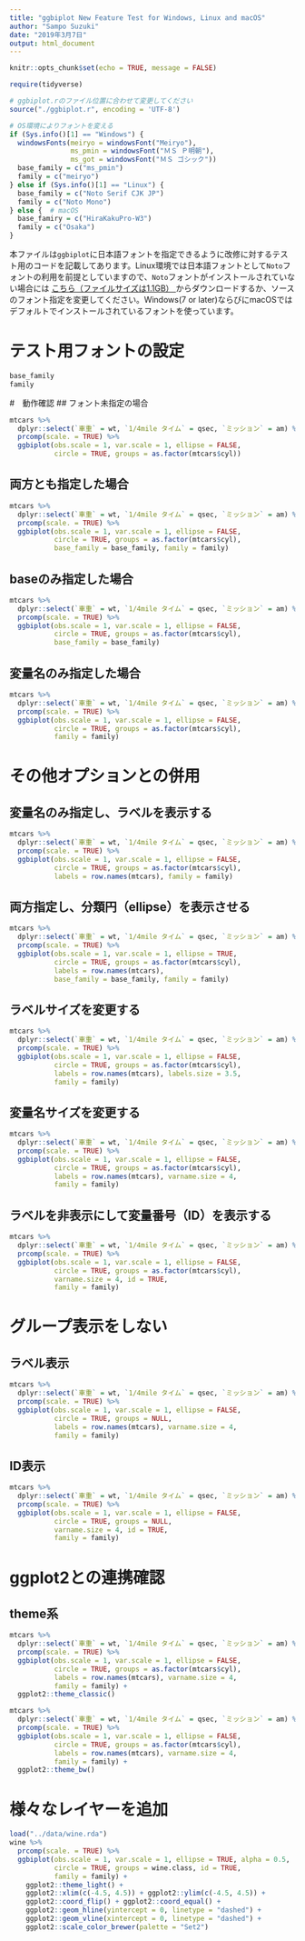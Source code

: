 ```yaml
---
title: "ggbiplot New Feature Test for Windows, Linux and macOS"
author: "Sampo Suzuki"
date: "2019年3月7日"
output: html_document
---
```


```r
knitr::opts_chunk$set(echo = TRUE, message = FALSE)

require(tidyverse)

# ggbiplot.rのファイル位置に合わせて変更してください
source("./ggbiplot.r", encoding = 'UTF-8')

# OS環境によりフォントを変える
if (Sys.info()[1] == "Windows") {
  windowsFonts(meiryo = windowsFont("Meiryo"),
               ms_pmin = windowsFont("ＭＳ Ｐ明朝"),
               ms_got = windowsFont("ＭＳ ゴシック"))
  base_family = c("ms_pmin")
  family = c("meiryo")
} else if (Sys.info()[1] == "Linux") {
  base_family = c("Noto Serif CJK JP")
  family = c("Noto Mono")
} else {  # macOS
  base_famiry = c("HiraKakuPro-W3")
  family = c("Osaka")
}
```

本ファイルは`ggbiplot`に日本語フォントを指定できるように改修に対するテスト用のコードを記載してあります。Linux環境では日本語フォントとして`Noto`フォントの利用を前提としていますので、`Noto`フォントがインストールされていない場合には [こちら（ファイルサイズは1.1GB） <i class="fa fa-external-link"></i>](https://www.google.com/get/noto/help/install/){target="_blank" title="Google Note Fonts"} からダウンロードするか、ソースのフォント指定を変更してください。Windows(7 or later)ならびにmacOSではデフォルトでインストールされているフォントを使っています。


# テスト用フォントの設定
```r
base_family
family
```


#　動作確認
## フォント未指定の場合
```r
mtcars %>% 
  dplyr::select(`車重` = wt, `1/4mile タイム` = qsec, `ミッション` = am) %>%
  prcomp(scale. = TRUE) %>%
  ggbiplot(obs.scale = 1, var.scale = 1, ellipse = FALSE,
           circle = TRUE, groups = as.factor(mtcars$cyl))
```

## 両方とも指定した場合
```r
mtcars %>% 
  dplyr::select(`車重` = wt, `1/4mile タイム` = qsec, `ミッション` = am) %>%
  prcomp(scale. = TRUE) %>%
  ggbiplot(obs.scale = 1, var.scale = 1, ellipse = FALSE,
           circle = TRUE, groups = as.factor(mtcars$cyl),
           base_family = base_family, family = family)
```

## baseのみ指定した場合
```r
mtcars %>% 
  dplyr::select(`車重` = wt, `1/4mile タイム` = qsec, `ミッション` = am) %>%
  prcomp(scale. = TRUE) %>%
  ggbiplot(obs.scale = 1, var.scale = 1, ellipse = FALSE,
           circle = TRUE, groups = as.factor(mtcars$cyl),
           base_family = base_family)
```

## 変量名のみ指定した場合
```r
mtcars %>% 
  dplyr::select(`車重` = wt, `1/4mile タイム` = qsec, `ミッション` = am) %>%
  prcomp(scale. = TRUE) %>%
  ggbiplot(obs.scale = 1, var.scale = 1, ellipse = FALSE,
           circle = TRUE, groups = as.factor(mtcars$cyl),
           family = family)
```

# その他オプションとの併用
## 変量名のみ指定し、ラベルを表示する
```r
mtcars %>% 
  dplyr::select(`車重` = wt, `1/4mile タイム` = qsec, `ミッション` = am) %>%
  prcomp(scale. = TRUE) %>%
  ggbiplot(obs.scale = 1, var.scale = 1, ellipse = FALSE,
           circle = TRUE, groups = as.factor(mtcars$cyl),
           labels = row.names(mtcars), family = family)
```


## 両方指定し、分類円（ellipse）を表示させる
```r
mtcars %>% 
  dplyr::select(`車重` = wt, `1/4mile タイム` = qsec, `ミッション` = am) %>%
  prcomp(scale. = TRUE) %>%
  ggbiplot(obs.scale = 1, var.scale = 1, ellipse = TRUE,
           circle = TRUE, groups = as.factor(mtcars$cyl),
           labels = row.names(mtcars), 
           base_family = base_family, family = family)
```

## ラベルサイズを変更する
```r
mtcars %>% 
  dplyr::select(`車重` = wt, `1/4mile タイム` = qsec, `ミッション` = am) %>%
  prcomp(scale. = TRUE) %>%
  ggbiplot(obs.scale = 1, var.scale = 1, ellipse = FALSE,
           circle = TRUE, groups = as.factor(mtcars$cyl),
           labels = row.names(mtcars), labels.size = 3.5,
           family = family)
```

## 変量名サイズを変更する
```r
mtcars %>% 
  dplyr::select(`車重` = wt, `1/4mile タイム` = qsec, `ミッション` = am) %>%
  prcomp(scale. = TRUE) %>%
  ggbiplot(obs.scale = 1, var.scale = 1, ellipse = FALSE,
           circle = TRUE, groups = as.factor(mtcars$cyl),
           labels = row.names(mtcars), varname.size = 4,
           family = family)
```

## ラベルを非表示にして変量番号（ID）を表示する
```r
mtcars %>% 
  dplyr::select(`車重` = wt, `1/4mile タイム` = qsec, `ミッション` = am) %>%
  prcomp(scale. = TRUE) %>%
  ggbiplot(obs.scale = 1, var.scale = 1, ellipse = FALSE,
           circle = TRUE, groups = as.factor(mtcars$cyl),
           varname.size = 4, id = TRUE, 
           family = family)
```

# グループ表示をしない
## ラベル表示
```r
mtcars %>% 
  dplyr::select(`車重` = wt, `1/4mile タイム` = qsec, `ミッション` = am) %>%
  prcomp(scale. = TRUE) %>%
  ggbiplot(obs.scale = 1, var.scale = 1, ellipse = FALSE,
           circle = TRUE, groups = NULL,
           labels = row.names(mtcars), varname.size = 4,
           family = family)
```

## ID表示
```r
mtcars %>% 
  dplyr::select(`車重` = wt, `1/4mile タイム` = qsec, `ミッション` = am) %>%
  prcomp(scale. = TRUE) %>%
  ggbiplot(obs.scale = 1, var.scale = 1, ellipse = FALSE,
           circle = TRUE, groups = NULL,
           varname.size = 4, id = TRUE, 
           family = family)
```

# ggplot2との連携確認

## theme系
```r
mtcars %>% 
  dplyr::select(`車重` = wt, `1/4mile タイム` = qsec, `ミッション` = am) %>%
  prcomp(scale. = TRUE) %>%
  ggbiplot(obs.scale = 1, var.scale = 1, ellipse = FALSE,
           circle = TRUE, groups = as.factor(mtcars$cyl),
           labels = row.names(mtcars), varname.size = 4,
           family = family) + 
  ggplot2::theme_classic()
```

```r
mtcars %>% 
  dplyr::select(`車重` = wt, `1/4mile タイム` = qsec, `ミッション` = am) %>%
  prcomp(scale. = TRUE) %>%
  ggbiplot(obs.scale = 1, var.scale = 1, ellipse = FALSE,
           circle = TRUE, groups = as.factor(mtcars$cyl),
           labels = row.names(mtcars), varname.size = 4,
           family = family) + 
  ggplot2::theme_bw()
```

# 様々なレイヤーを追加
```r
load("../data/wine.rda")
wine %>% 
  prcomp(scale. = TRUE) %>% 
  ggbiplot(obs.scale = 1, var.scale = 1, ellipse = TRUE, alpha = 0.5,
           circle = TRUE, groups = wine.class, id = TRUE,
           family = family) +
    ggplot2::theme_light() + 
    ggplot2::xlim(c(-4.5, 4.5)) + ggplot2::ylim(c(-4.5, 4.5)) + 
    ggplot2::coord_flip() + ggplot2::coord_equal() +
    ggplot2::geom_hline(yintercept = 0, linetype = "dashed") + 
    ggplot2::geom_vline(xintercept = 0, linetype = "dashed") + 
    ggplot2::scale_color_brewer(palette = "Set2")
```
